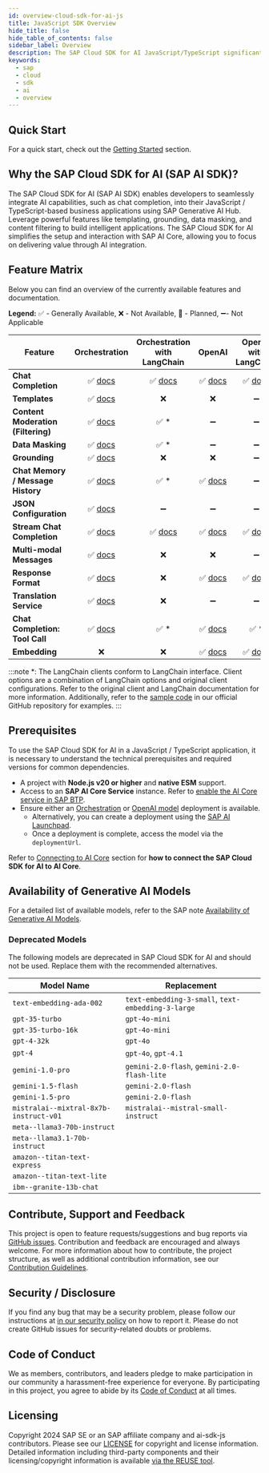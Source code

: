 ```yaml
---
id: overview-cloud-sdk-for-ai-js
title: JavaScript SDK Overview
hide_title: false
hide_table_of_contents: false
sidebar_label: Overview
description: The SAP Cloud SDK for AI JavaScript/TypeScript significantly simplifies extending and developing an application with SAP Business Technology Platform
keywords:
  - sap
  - cloud
  - sdk
  - ai
  - overview
---
```



## Quick Start

For a quick start, check out the [Getting Started](getting-started) section.

## Why the SAP Cloud SDK for AI (SAP AI SDK)?

The SAP Cloud SDK for AI (SAP AI SDK) enables developers to seamlessly integrate AI capabilities, such as chat completion, into their JavaScript / TypeScript-based business applications using SAP Generative AI Hub.
Leverage powerful features like templating, grounding, data masking, and content filtering to build intelligent applications.
The SAP Cloud SDK for AI simplifies the setup and interaction with SAP AI Core, allowing you to focus on delivering value through AI integration.

## Feature Matrix

Below you can find an overview of the currently available features and documentation.

**Legend:** ✅ - Generally Available, ❌ - Not Available, 📅 - Planned, ➖- Not Applicable

| Feature                            |                                    Orchestration                                    |             Orchestration with LangChain             |                                 OpenAI                                 |              OpenAI with LangChain              |
| ---------------------------------- | :---------------------------------------------------------------------------------: | :--------------------------------------------------: | :--------------------------------------------------------------------: | :---------------------------------------------: |
| **Chat Completion**                |               ✅ [docs](./orchestration/chat-completion#quick-start)                | ✅ [docs](./langchain/orchestration#chat-completion) | ✅ [docs](./foundation-models/openai/chat-completion#making-requests)  |  ✅ [docs](./langchain/openai#chat-completion)  |
| **Templates**                      |                ✅ [docs](./orchestration/chat-completion#templating)                |                          ❌                          |                                   ❌                                   |                       ➖                        |
| **Content Moderation (Filtering)** |            ✅ [docs](./orchestration/chat-completion#content-filtering)             |                        ✅ \*                         |                                   ➖                                   |                       ➖                        |
| **Data Masking**                   |               ✅ [docs](./orchestration/chat-completion#data-masking)               |                        ✅ \*                         |                                   ➖                                   |                       ➖                        |
| **Grounding**                      |                ✅ [docs](./orchestration/chat-completion#grounding)                 |                          ❌                          |                                   ❌                                   |                       ➖                        |
| **Chat Memory / Message History**  |             ✅ [docs](./orchestration/chat-completion#message-history)              |                        ✅ \*                         | ✅ [docs](./foundation-models/openai/chat-completion#message-history)  |                       ➖                        |
| **JSON Configuration**             | ✅ [docs](./orchestration/chat-completion#use-json-configuration-from-ai-launchpad) |                          ➖                          |                                   ➖                                   |                       ➖                        |
| **Stream Chat Completion**         |                ✅ [docs](./orchestration/chat-completion#streaming)                 |    ✅ [docs](./langchain/orchestration#streaming)    |    ✅ [docs](./foundation-models/openai/chat-completion#streaming)     |     ✅ [docs](./langchain/openai#streaming)     |
| **Multi-modal Messages**           |            ✅ [docs](./orchestration/chat-completion#image-recognition)             |                          ❌                          |                                   ❌                                   |                       ➖                        |
| **Response Format**                |             ✅ [docs](./orchestration/chat-completion#response-format)              |                          ❌                          | ✅ [docs](./foundation-models/openai/chat-completion#response-format)  | ✅ [docs](./langchain/openai#structured-output) |
| **Translation Service**            |               ✅ [docs](./orchestration/chat-completion#translation)                |                          ❌                          |                                   ➖                                   |                       ➖                        |
| **Chat Completion: Tool Call**     |             ✅ [docs](./orchestration/chat-completion#function-calling)             |                        ✅ \*                         | ✅ [docs](./foundation-models/openai/chat-completion#function-calling) |                      ✅ \*                      |
| **Embedding**                      |                                         ❌                                          |                          ❌                          |    ✅ [docs](./foundation-models/openai/embedding#making-requests)     |     ✅ [docs](./langchain/openai#embedding)     |

:::note
\*: The LangChain clients conform to LangChain interface.
Client options are a combination of LangChain options and original client configurations.
Refer to the original client and LangChain documentation for more information.
Additionally, refer to the [sample code](https://github.com/SAP/ai-sdk-js/tree/main/sample-code) in our official GitHub repository for examples.
:::

## Prerequisites

To use the SAP Cloud SDK for AI in a JavaScript / TypeScript application, it is necessary to understand the technical prerequisites and required versions for common dependencies.

- A project with **Node.js v20 or higher** and **native ESM** support.
- Access to an **SAP AI Core Service** instance. Refer to [enable the AI Core service in SAP BTP](https://help.sap.com/docs/sap-ai-core/sap-ai-core-service-guide/initial-setup).
- Ensure either an [Orchestration](https://help.sap.com/docs/sap-ai-core/sap-ai-core-service-guide/create-deployment-for-orchestration) or [OpenAI model](<(https://help.sap.com/docs/sap-ai-core/sap-ai-core-service-guide/create-deployment-for-generative-ai-model-in-sap-ai-core)>) deployment is available.
  - Alternatively, you can create a deployment using the [SAP AI Launchpad](https://help.sap.com/docs/sap-ai-core/generative-ai-hub/activate-generative-ai-hub-for-sap-ai-launchpad?locale=en-US&q=launchpad).
  - Once a deployment is complete, access the model via the `deploymentUrl`.

Refer to [Connecting to AI Core](connecting-to-ai-core) section for **how to connect the SAP Cloud SDK for AI to AI Core**.

## Availability of Generative AI Models

For a detailed list of available models, refer to the SAP note [Availability of Generative AI Models](https://me.sap.com/notes/3437766).

### Deprecated Models

The following models are deprecated in SAP Cloud SDK for AI and should not be used.
Replace them with the recommended alternatives.

| Model Name                             | Replacement                                        |
| -------------------------------------- | -------------------------------------------------- |
| `text-embedding-ada-002`               | `text-embedding-3-small`, `text-embedding-3-large` |
| `gpt-35-turbo`                         | `gpt-4o-mini`                                      |
| `gpt-35-turbo-16k`                     | `gpt-4o-mini`                                      |
| `gpt-4-32k`                            | `gpt-4o`                                           |
| `gpt-4`                                | `gpt-4o`, `gpt-4.1`                                |
| `gemini-1.0-pro`                       | `gemini-2.0-flash`, `gemini-2.0-flash-lite`        |
| `gemini-1.5-flash`                     | `gemini-2.0-flash`                                 |
| `gemini-1.5-pro`                       | `gemini-2.0-flash`                                 |
| `mistralai--mixtral-8x7b-instruct-v01` | `mistralai--mistral-small-instruct`                |
| `meta--llama3-70b-instruct`            |                                                    |
| `meta--llama3.1-70b-instruct`          |                                                    |
| `amazon--titan-text-express`           |                                                    |
| `amazon--titan-text-lite`              |                                                    |
| `ibm--granite-13b-chat`                |                                                    |

## Contribute, Support and Feedback

This project is open to feature requests/suggestions and bug reports via [GitHub issues](https://github.com/SAP/ai-sdk-js/issues).
Contribution and feedback are encouraged and always welcome.
For more information about how to contribute, the project structure, as well as additional contribution information, see our [Contribution Guidelines](https://github.com/SAP/ai-sdk-js/blob/main/CONTRIBUTING.md).

## Security / Disclosure

If you find any bug that may be a security problem, please follow our instructions at [in our security policy](https://github.com/SAP/ai-sdk-js/security/policy) on how to report it.
Please do not create GitHub issues for security-related doubts or problems.

## Code of Conduct

We as members, contributors, and leaders pledge to make participation in our community a harassment-free experience for everyone.
By participating in this project, you agree to abide by its [Code of Conduct](https://github.com/SAP/.github/blob/main/CODE_OF_CONDUCT.md) at all times.

## Licensing

Copyright 2024 SAP SE or an SAP affiliate company and ai-sdk-js contributors.
Please see our [LICENSE](https://github.com/SAP/ai-sdk-js/blob/main/LICENSE) for copyright and license information.
Detailed information including third-party components and their licensing/copyright information is available [via the REUSE tool](https://api.reuse.software/info/github.com/SAP/ai-sdk-js).
